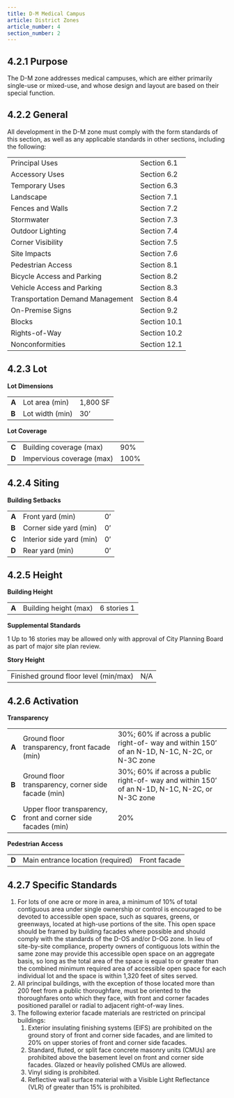 ```yaml
---
title: D-M Medical Campus
article: District Zones
article_number: 4
section_number: 2
---
```


## 4.2.1 Purpose

The D-M zone addresses medical campuses, which are either primarily single-use or mixed-use, and whose design and layout are based on their special function.

## 4.2.2 General

All development in the D-M zone must comply with the form standards of this section, as well as any applicable standards in other sections, including the following:

<TableSmall>

|                                  |              |
| -------------------------------- | ------------ |
| Principal Uses                   | Section 6.1  |
| Accessory Uses                   | Section 6.2  |
| Temporary Uses                   | Section 6.3  |
| Landscape                        | Section 7.1  |
| Fences and Walls                 | Section 7.2  |
| Stormwater                       | Section 7.3  |
| Outdoor Lighting                 | Section 7.4  |
| Corner Visibility                | Section 7.5  |
| Site Impacts                     | Section 7.6  |
| Pedestrian Access                | Section 8.1  |
| Bicycle Access and Parking       | Section 8.2  |
| Vehicle Access and Parking       | Section 8.3  |
| Transportation Demand Management | Section 8.4  |
| On-Premise Signs                 | Section 9.2  |
| Blocks                           | Section 10.1 |
| Rights-of-Way                    | Section 10.2 |
| Nonconformities                  | Section 12.1 |

</TableSmall>

## 4.2.3 Lot

**Lot Dimensions**

<TableSmall>

|       |                 |          |
| ----- | --------------- | -------- |
| **A** | Lot area (min)  | 1,800 SF |
| **B** | Lot width (min) | 30’      |

</TableSmall>

**Lot Coverage**

<TableSmall>

|       |                           |      |
| ----- | ------------------------- | ---- |
| **C** | Building coverage (max)   | 90%  |
| **D** | Impervious coverage (max) | 100% |

</TableSmall>

## 4.2.4 Siting

**Building Setbacks**

<TableSmall>

|       |                          |     |
| ----- | ------------------------ | --- |
| **A** | Front yard (min)         | 0’  |
| **B** | Corner side yard (min)   | 0’  |
| **C** | Interior side yard (min) | 0’  |
| **D** | Rear yard (min)          | 0’  |

</TableSmall>

## 4.2.5 Height

**Building Height**

<TableSmall>

|       |                       |             |
| ----- | --------------------- | ----------- |
| **A** | Building height (max) | 6 stories 1 |

</TableSmall>

**Supplemental Standards**

1 Up to 16 stories may be allowed only with approval of City Planning Board as part of major site plan review.

**Story Height**

<TableSmall>

|                                       |     |
| ------------------------------------- | --- |
| Finished ground floor level (min/max) | N/A |

</TableSmall>

## 4.2.6 Activation

**Transparency**

<TableSmall>

|       |                                                               |                                                                                                |
| ----- | ------------------------------------------------------------- | ---------------------------------------------------------------------------------------------- |
| **A** | Ground floor transparency, front facade (min)                 | 30%; 60% if across a public right-of- way and within 150’ of an N-1D, N-1C, N-2C, or N-3C zone |
| **B** | Ground floor transparency, corner side facade (min)           | 30%; 60% if across a public right-of- way and within 150’ of an N-1D, N-1C, N-2C, or N-3C zone |
| **C** | Upper floor transparency, front and corner side facades (min) | 20%                                                                                            |

</TableSmall>

**Pedestrian Access**

<TableSmall>

|       |                                   |              |
| ----- | --------------------------------- | ------------ |
| **D** | Main entrance location (required) | Front facade |

</TableSmall>

## 4.2.7 Specific Standards

1. For lots of one acre or more in area, a minimum of 10% of total contiguous area under single
   ownership or control is encouraged to be devoted to accessible open space, such as squares, greens, or greenways, located at high-use portions of the site. This open space should be framed
   by building facades where possible and should comply with the standards of the D-OS and/or D-OG zone. In lieu of site-by-site compliance, property owners of contiguous lots within the same zone may provide this accessible open space on an aggregate basis, so long as the total area of the space is equal to or greater than the combined minimum required area of accessible open space for each individual lot and the space is within 1,320 feet of sites served.
2. All principal buildings, with the exception of those located more than 200 feet from a public
   thoroughfare, must be oriented to the thoroughfares onto which they face, with front and corner facades positioned parallel or radial to adjacent right-of-way lines.
3. The following exterior facade materials are restricted on principal buildings:
   1. Exterior insulating finishing systems (EIFS) are prohibited on the ground story of front and corner side facades, and are limited to 20% on upper stories of front and corner side facades.
   2. Standard, fluted, or split face concrete masonry units (CMUs) are prohibited above the basement level on front and corner side facades. Glazed or heavily polished CMUs are allowed.
   3. Vinyl siding is prohibited.
   4. Reflective wall surface material with a Visible Light Reflectance (VLR) of greater than 15% is prohibited.
